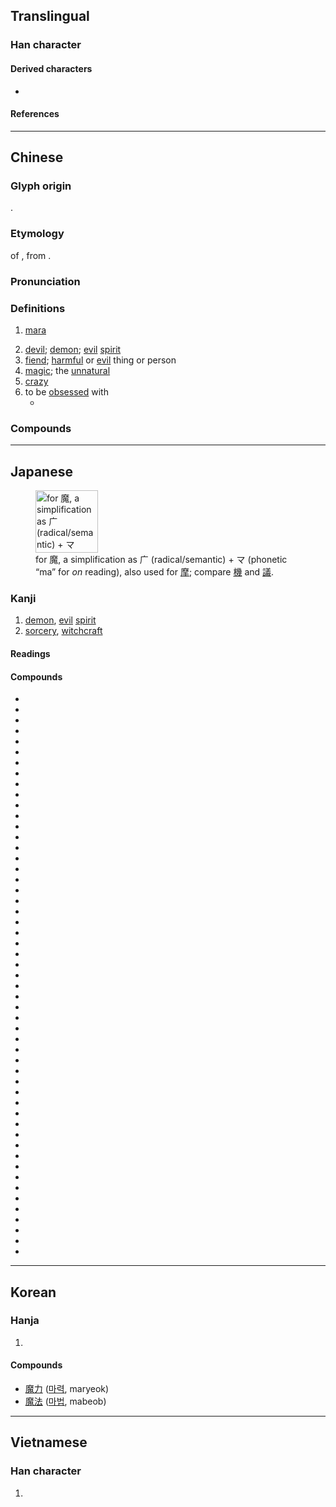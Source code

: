 {{character info/new}}
==Translingual==

===Han character===
{{Han char|rn=194|rad=鬼|as=11|sn=21|four=00213|canj=ICHUI,IDHUI,IDHI|ids=⿸麻鬼}}

====Derived characters====
* {{l|mul|[[𭤞]], [[𤜘]], [[𮫩]]}}

====References====
{{Han ref|kx=1462.670|dkj=45906|dj=1997.020|hdz=74436.110|uh=9B54}}

----

==Chinese==
{{zh-forms}}

===Glyph origin===
{{Han etym}}
{{Han compound|麻|鬼|t2=demon|ls=psc|c1=p|c2=s}}.

===Etymology===
{{clipping|lang=zh}} of {{ltc-l|魔羅}}, from {{bor|zh|sa|मार||[[killing]]; [[death]]; [[destroyer]]; [[demon]]}}.

===Pronunciation===
{{zh-pron
|m=mó
|m-s=mo2
|c=mo1,mo4
|c-t=
|g=
|h=pfs=mô
|j=
|mb=mǒ̤
|md=
|mn=mô͘
|mn-t=mo5
|w=
|x=
|mc=y
|oc=y
|cat=n,a
}}

===Definitions===
{{zh-hanzi}}

# {{lb|zh|Buddhism}} [[mara]] {{gloss|demon}}
# [[devil]]; [[demon]]; [[evil]] [[spirit]]
# [[fiend]]; [[harmful]] or [[evil]] thing or person
# [[magic]];  the [[unnatural]]
# [[crazy]]
# to be [[obsessed]] with
#* {{zh-x|寶-釵 道：「可 真 是 詩 魔 了。」|Baochai says: “She really has been under a poetry '''craze'''.”|ref=Hongloumeng}}

===Compounds===
{{zh-der|魔道|魔法|魔法石|魔方|魔高一尺，道高一丈|魔怪|魔鬼|魔窟|魔力|魔難|魔術|魔頭|魔王|魔影|魔芋|魔掌|魔杖|魔障|魔爪|惡魔|妖魔鬼怪|入魔|天魔舞|伏魔大帝|寶魔|妖魔|好事多魔|天魔外道|睡魔|牛魔王|病魔|瘋魔|潑魔|狐媚魔道|混世魔王|文魔|面魔羅|著魔|魔術方塊|走魔入火|魔鬼湖|群魔亂舞|鬧魔|魔棍|魔板|風魔|魔術師|魔鏡|魔電|邪魔|魔手|魔念|魘魔法|魔鬼身材|魔鬼學派|魔駝|魔音傳腦|魔術數字|魔羅|魔笛|魔王夜叉|魔星|魔意|魔怔|魔幻|魔山|魔宮|魔合羅|魔瓶|風魔九伯|魔數|變魔術|花魔酒病|走火入魔|魔媼|詩魔|邪魔外道|魔術蛇}}

----

==Japanese==
[[File:RYAKUJI ma.png|thumb|right|100px|{{w|Ryakuji}} for 魔, a {{w|phono-semantic}} simplification as 广 (radical/semantic) + マ (phonetic “ma” for ''on'' reading), also used for [[摩#Japanese|摩]]; compare [[機#Japanese|機]] and [[議#Japanese|議]].]]

===Kanji===
{{ja-kanji|rs=鬼11|grade=c}}

# [[demon]], [[evil]] [[spirit]]
# [[sorcery]], [[witchcraft]]

====Readings====
{{ja-readings
|goon=ま
|kanon=ば
}}

====Compounds====
{{der-top|Compounds}}
* {{ja-r|閻魔|^えんま}}
* {{ja-r|妖魔|ようま}}
* {{ja-r|霊魔|れいま}}
* {{ja-r|邪魔|じゃま}}
* {{ja-r|魔鬼|まき}}
* {{ja-r|魔王|まおう}}
* {{ja-r|魔界|まかい}}
* {{ja-r|魔境|まきょう}}
* {{ja-r|魔窟|まくつ}}
* {{ja-r|魔手|ましゅ}}
* {{ja-r|邪魔|じゃま}}
* {{ja-r|魔性|ましょう}}
* {{ja-r|悪魔|あくま}}
* {{ja-r|悪魔主義|あくましゅぎ}}
* {{ja-r|魔神|まじん}}
* {{ja-r|魔弾|まだん}}
* {{ja-r|魔酔|ますい}}
* {{ja-r|魔睡|ますい}}
* {{ja-r|魔羅|まら}}
* {{ja-r|魔物|まもの}}
* {{ja-r|魔者|まもの}}
* {{ja-r|天魔|てんま}}
* {{ja-r|病魔|びょうま}}
* {{ja-r|水魔|すいま}}
* {{ja-r|魔羅|まら}}
* {{ja-r|魔幻|まげん}}
* {{ja-r|魔術|まじゅつ}}
* {{ja-r|魔術師|まじゅつし}}
* {{ja-r|魔術士|まじゅつし}}
* {{ja-r|魔道|まどう}}
* {{ja-r|魔道師|まどうし}}
* {{ja-r|魔道士|まどうし}}
* {{ja-r|魔導|まどう}}
* {{ja-r|魔導師|まどうし}}
* {{ja-r|魔導士|まどうし}}
* {{ja-r|魔法|まほう}}
* {{ja-r|魔法円|まほうえん}}
* {{ja-r|魔法師|まほうし}}
* {{ja-r|魔法士|まほうし}}
* {{ja-r|魔人|まじん}}
* {{ja-r|魔女|まじょ}}
* {{ja-r|魔男|まだん}}
* {{ja-r|破魔|はま}}
* {{ja-r|祓魔|ふつま}}
* {{ja-r|魔力|まりょく}}
* {{ja-r|放火魔|ほうかま}}
* {{ja-r|魔法瓶|まほうびん}}
* {{ja-r|使い魔|つかいま}}
* {{ja-r|魔が差す|まがさす}}
* {{ja-r|魔の海|まのうみ}}
* {{ja-r|魔除け|まよけ}}
* {{ja-r|お邪魔虫|おじゃまむし}}
* {{ja-r|誤魔化す|ごまかす}}
{{der-bottom}}

----

==Korean==

===Hanja===
{{ko-hanja|hangeul=마|eumhun=|rv=ma|mr=ma|y=ma}}

# {{defn|lang=ko|sort=鬼11}}

====Compounds====
* [[魔力]] ([[마력]], maryeok)
* [[魔法]] ([[마법]], mabeob)

----

==Vietnamese==

===Han character===
{{vi-hantu|[[ma]]|rs=鬼11}}

# {{defn|lang=vi|sort=鬼11}}